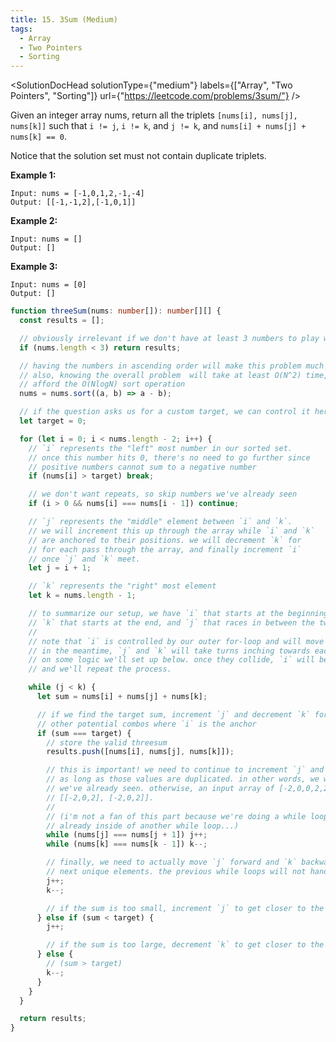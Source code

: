 ```yaml
---
title: 15. 3Sum (Medium)
tags:
  - Array
  - Two Pointers
  - Sorting
---
```



<SolutionDocHead
  solutionType={"medium"}
  labels={["Array", "Two Pointers", "Sorting"]}
  url={"https://leetcode.com/problems/3sum/"}
/>

Given an integer array nums, return all the triplets `[nums[i], nums[j], nums[k]]` such that `i != j`, `i != k`, and `j != k`, and `nums[i] + nums[j] + nums[k] == 0`.

Notice that the solution set must not contain duplicate triplets.

<b>Example 1:</b>

```
Input: nums = [-1,0,1,2,-1,-4]
Output: [[-1,-1,2],[-1,0,1]]
```

<b>Example 2:</b>

```
Input: nums = []
Output: []
```

<b>Example 3:</b>

```
Input: nums = [0]
Output: []
```

```ts title=solution.ts
function threeSum(nums: number[]): number[][] {
  const results = [];

  // obviously irrelevant if we don't have at least 3 numbers to play with!
  if (nums.length < 3) return results;

  // having the numbers in ascending order will make this problem much easier.
  // also, knowing the overall problem  will take at least O(N^2) time, we can
  // afford the O(NlogN) sort operation
  nums = nums.sort((a, b) => a - b);

  // if the question asks us for a custom target, we can control it here
  let target = 0;

  for (let i = 0; i < nums.length - 2; i++) {
    // `i` represents the "left" most number in our sorted set.
    // once this number hits 0, there's no need to go further since
    // positive numbers cannot sum to a negative number
    if (nums[i] > target) break;

    // we don't want repeats, so skip numbers we've already seen
    if (i > 0 && nums[i] === nums[i - 1]) continue;

    // `j` represents the "middle" element between `i` and `k`.
    // we will increment this up through the array while `i` and `k`
    // are anchored to their positions. we will decrement `k` for
    // for each pass through the array, and finally increment `i`
    // once `j` and `k` meet.
    let j = i + 1;

    // `k` represents the "right" most element
    let k = nums.length - 1;

    // to summarize our setup, we have `i` that starts at the beginning,
    // `k` that starts at the end, and `j` that races in between the two.
    //
    // note that `i` is controlled by our outer for-loop and will move the slowest.
    // in the meantime, `j` and `k` will take turns inching towards each other depending
    // on some logic we'll set up below. once they collide, `i` will be incremented up
    // and we'll repeat the process.

    while (j < k) {
      let sum = nums[i] + nums[j] + nums[k];

      // if we find the target sum, increment `j` and decrement `k` for
      // other potential combos where `i` is the anchor
      if (sum === target) {
        // store the valid threesum
        results.push([nums[i], nums[j], nums[k]]);

        // this is important! we need to continue to increment `j` and decrement `k`
        // as long as those values are duplicated. in other words, we wanna skip values
        // we've already seen. otherwise, an input array of [-2,0,0,2,2] would result in
        // [[-2,0,2], [-2,0,2]].
        //
        // (i'm not a fan of this part because we're doing a while loop as we're
        // already inside of another while loop...)
        while (nums[j] === nums[j + 1]) j++;
        while (nums[k] === nums[k - 1]) k--;

        // finally, we need to actually move `j` forward and `k` backward to the
        // next unique elements. the previous while loops will not handle this.
        j++;
        k--;

        // if the sum is too small, increment `j` to get closer to the target
      } else if (sum < target) {
        j++;

        // if the sum is too large, decrement `k` to get closer to the target
      } else {
        // (sum > target)
        k--;
      }
    }
  }

  return results;
}
```
